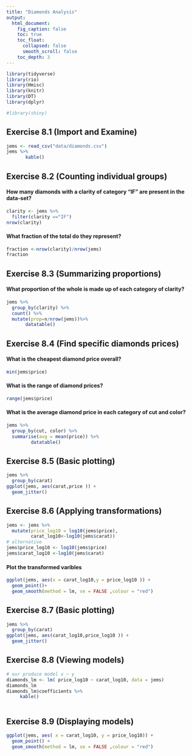 ```yaml
---
title: "Diamonds Analysis"
output:
  html_document:
    fig_caption: false
    toc: true
    toc_float:
      collapsed: false
      smooth_scroll: false
    toc_depth: 3
---
```



```r
library(tidyverse)
library(rio)
library(Hmisc)
library(knitr)
library(DT)
library(dplyr)

#library(shiny)

```

## Exercise 8.1 (Import and Examine)
```r
jems <- read_csv("data/diamonds.csv")
jems %>%
       kable()

```

## Exercise 8.2 (Counting individual groups)
#### How many diamonds with a clarity of category “IF” are present in the data-set? 

```r
clarity <- jems %>%
  filter(clarity =="IF")
nrow(clarity)

```
####  What fraction of the total do they represent?

```r
fraction <-nrow(clarity)/nrow(jems)
fraction
```

## Exercise 8.3 (Summarizing proportions)
####  What proportion of the whole is made up of each category of clarity?
```r
jems %>%
  group_by(clarity) %>%
  count() %>%
  mutate(prop=n/nrow(jems))%>%
       datatable()
```


## Exercise 8.4 (Find specific diamonds prices)
####  What is the cheapest diamond price overall?
```r
min(jems$price)
```

####  What is the range of diamond prices?
```r
range(jems$price)
```

####  What is the average diamond price in each category of cut and color?
```r
jems %>% 
  group_by(cut, color) %>%
  summarise(avg = mean(price)) %>%
         datatable()
```

## Exercise 8.5 (Basic plotting)
```r
jems %>%
  group_by(carat) 
ggplot(jems, aes(carat,price )) +
  geom_jitter()
```

## Exercise 8.6 (Applying transformations)
```r
jems <- jems %>%
  mutate(price_log10 = log10(jems$price),
         carat_log10<-log10(jems$carat))
# alternative 
jems$price_log10 <- log10(jems$price)
jems$carat_log10 <-log10(jems$carat)
```

####  Plot the transformed varibles
```r
ggplot(jems, aes(x = carat_log10,y = price_log10 )) +
  geom_point()+
  geom_smooth(method = lm, se = FALSE ,colour = "red")
```

## Exercise 8.7 (Basic plotting)
```r
jems %>%
  group_by(carat)
ggplot(jems, aes(carat_log10,price_log10 )) +
  geom_jitter()
```

## Exercise 8.8 (Viewing models)
```r
# our produce model x ~ y
diamonds_lm <- lm( price_log10 ~ carat_log10, data = jems)
diamonds_lm
diamonds_lm$coefficients %>%
     kable()
  
```

## Exercise 8.9 (Displaying models)
```r
ggplot(jems, aes( x = carat_log10, y = price_log10)) + 
  geom_point() +
  geom_smooth(method = lm, se = FALSE ,colour = "red")
```





